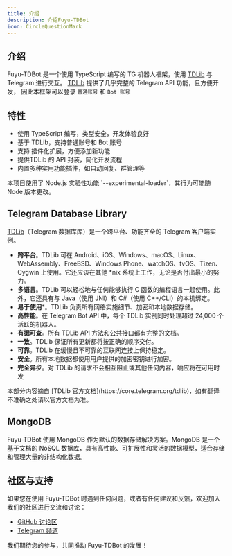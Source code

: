 ```yaml
---
title: 介绍
description: 介绍Fuyu-TDBot
icon: CircleQuestionMark
---
```

<GithubInfo
  owner="CatMoeCircle"
  repo="Fuyu_TDBot"
/>
## 介绍

Fuyu-TDBot 是一个使用 TypeScript 编写的 TG 机器人框架，使用 [TDLib](https://core.telegram.org/tdlib) 与 Telegram 进行交互。
[TDLib](https://core.telegram.org/tdlib) 提供了几乎完整的 Telegram API 功能，且方便开发，
因此本框架可以登录 `普通账号` 和 `Bot 账号`

## 特性

- 使用 TypeScript 编写，类型安全，开发体验良好
- 基于 TDLib，支持普通账号和 Bot 账号
- 支持 插件化扩展，方便添加新功能
- 提供TDLib 的 API 封装，简化开发流程
- 内置多种实用功能插件，如自动回复、群管理等

<Callout title="注意" type="warn">
  本项目使用了 Node.js 实验性功能 `--experimental-loader`，其行为可能随 Node
  版本更改。
</Callout>

## Telegram Database Library
[TDLib](https://core.telegram.org/tdlib)（Telegram 数据库库）是一个跨平台、功能齐全的 Telegram 客户端实例。


- **跨平台**。TDLib 可在 Android、iOS、Windows、macOS、Linux、WebAssembly、FreeBSD、Windows Phone、watchOS、tvOS、Tizen、Cygwin 上使用。它还应该在其他 *nix 系统上工作，无论是否付出最小的努力。
- **多语言**。TDLib 可以轻松地与任何能够执行 C 函数的编程语言一起使用。此外，它还具有与 Java（使用 JNI）和 C#（使用 C++/CLI）的本机绑定。
- **易于使用***。TDLib 负责所有网络实施细节、加密和本地数据存储。
- **高性能**。在 Telegram Bot API 中，每个 TDLib 实例同时处理超过 24,000 个活跃的机器人。
- **有据可查**。所有 TDLib API 方法和公共接口都有完整的文档。
- **一致**。TDLib 保证所有更新都将按正确的顺序交付。
- **可靠**。TDLib 在缓慢且不可靠的互联网连接上保持稳定。
- **安全**。所有本地数据都使用用户提供的加密密钥进行加密。
- **完全异步**。对 TDLib 的请求不会相互阻止或其他任何内容，响应将在可用时发
<Callout title="注意" type="warn">
    本部分内容摘自 [TDLib 官方文档](https://core.telegram.org/tdlib)，如有翻译不准确之处请以官方文档为准。
</Callout>

## MongoDB
Fuyu-TDBot 使用 MongoDB 作为默认的数据存储解决方案。MongoDB 是一个基于文档的 NoSQL 数据库，具有高性能、可扩展性和灵活的数据模型，适合存储和管理大量的非结构化数据。


## 社区与支持
如果您在使用 Fuyu-TDBot 时遇到任何问题，或者有任何建议和反馈，欢迎加入我们的社区进行交流和讨论：
- [GitHub 讨论区](https://github.com/CatMoeCircle/Fuyu_TDBot/discussions)
- [Telegram 频道](https://t.me/CatMoeCircle)

我们期待您的参与，共同推动 Fuyu-TDBot 的发展！